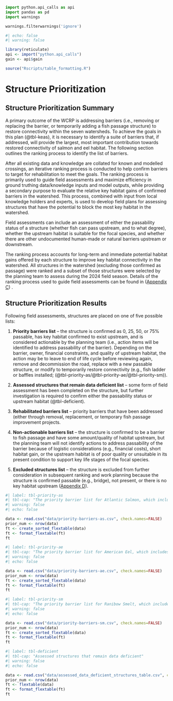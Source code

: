 ```python
import python.api_calls as api
import pandas as pd
import warnings

warnings.filterwarnings('ignore')
```

```r
#| echo: false
#| warning: false

library(reticulate)
api <- import("python.api_calls")
gain <- api$gain

source("Rscripts/table_formatting.R")

```

# Structure Prioritization {-}

## Structure Prioritization Summary {-}

A primary outcome of the WCRP is addressing barriers (i.e., removing or replacing the barrier, or temporarily adding a fish passage structure) to restore connectivity within the seven watersheds. To achieve the goals in this plan (@tbl-keas), it is necessary to identify a suite of barriers that, if addressed, will provide the largest, most important contribution towards restored connectivity of salmon and eel habitat. The following section outlines the ranking process to identify the list of barriers. 

After all existing data and knowledge are collated for known and modelled crossings, an iterative ranking process is conducted to help confirm barriers to target for rehabilitation to meet the goals. The ranking process is primarily used to guide field assessments and maximize efficiency in ground truthing data/knowledge inputs and model outputs, while providing a secondary purpose to evaluate the relative key habitat gains of confirmed barriers in the watershed. This process, combined with input from local knowledge holders and experts, is used to develop field plans for assessing structures that have the potential to block the most key habitat in the watershed.  

Field assessments can include an assessment of either the passability status of a structure (whether fish can pass upstream, and to what degree), whether the upstream habitat is suitable for the focal species, and whether there are other undocumented human-made or natural barriers upstream or downstream.

The ranking process accounts for long-term and immediate potential habitat gains offered by each structure to improve key habitat connectivity in the watershed. All structures in the watershed (excluding those confirmed as passage) were ranked and a subset of those structures were selected by the planning team to assess during the 2024 field season. Details of the ranking process used to guide field assessments can be found in ([Appendix C](defining-sets.qmd)) .

## Structure Prioritization Results {-}

Following field assessments, structures are placed on one of five possible lists:  

1. **Priority barriers list** – the structure is confirmed as 0, 25, 50, or 75% passable, has key habitat confirmed to exist upstream, and is considered actionable by the planning team (i.e., action items will be identified to address passability of the barrier). Depending on the barrier, owner, financial constraints, and quality of upstream habitat, the action may be to leave to end of life cycle before reviewing again, remove and decommission the road, replace with a new passable structure, or modify to temporarily restore connectivity (e.g., fish ladder or baffles installed; (@tbl-priority-as/@tbl-priority-ae/@tbl-priority-sm)). 

2. **Assessed structures that remain data deficient list** – some form of field assessment has been completed on the structure, but further investigation is required to confirm either the passability status or upstream habitat (@tbl-deficient). 

3. **Rehabilitated barriers list** – priority barriers that have been addressed (either through removal, replacement, or temporary fish passage improvement projects.  

4. **Non-actionable barriers list** – the structure is confirmed to be a barrier to fish passage and have some amount/quality of habitat upstream, but the planning team will not identify actions to address passability of the barrier because of logistic considerations (e.g., financial costs), short habitat gain, or the upstream habitat is of poor quality or unsuitable in its present condition to support key life stages of the focal species. 

5. **Excluded structures list** – the structure is excluded from further consideration in subsequent ranking and work planning because the structure is confirmed passable (e.g., bridge), not present, or there is no key habitat upstream ([Appendix D](additional-wcrp-tables.qmd)).  

```r
#| label: tbl-priority-as
#| tbl-cap: "The priority barrier list for Atlantic Salmon, which includes barriers that have undergone field assessment, been reviewed by the planning team, and selected to be addressed (whether removed, replaced with a passable structure, or provided temporary fish passage)."
#| warning: false
#| echo: false

data <- read.csv("data/priority-barriers-as.csv", check.names=FALSE)
prior_num <- nrow(data)
ft <- create_sorted_flextable(data)
ft <- format_flextable(ft)
ft
```

```r
#| label: tbl-priority-ae
#| tbl-cap: "The priority barrier list for American Eel, which includes barriers that have undergone field assessment, been reviewed by the planning team, and selected to be addressed (whether removed, replaced with a passable structure, or provided temporary fish passage)."
#| warning: false
#| echo: false

data <- read.csv("data/priority-barriers-ae.csv", check.names=FALSE)
prior_num <- nrow(data)
ft <- create_sorted_flextable(data)
ft <- format_flextable(ft)
ft
```

```r
#| label: tbl-priority-sm
#| tbl-cap: "The priority barrier list for Ranibow Smelt, which includes barriers that have undergone field assessment, been reviewed by the planning team, and selected to be addressed (whether removed, replaced with a passable structure, or provided temporary fish passage)."
#| warning: false
#| echo: false

data <- read.csv("data/priority-barriers-sm.csv", check.names=FALSE)
prior_num <- nrow(data)
ft <- create_sorted_flextable(data)
ft <- format_flextable(ft)
ft
```

```r
#| label: tbl-deficient
#| tbl-cap: "Assessed structures that remain data deficient"
#| warning: false
#| echo: false

data <- read.csv("data/assessed_data_deficient_structures_table.csv", check.names=FALSE)
prior_num <- nrow(data)
ft <- flextable(data)
ft <- format_flextable(ft)
ft
```

